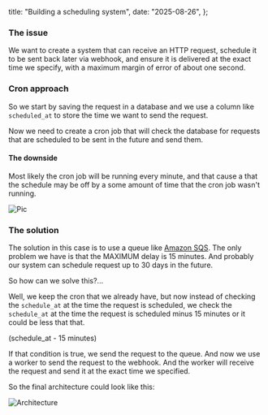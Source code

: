 
  title: "Building a scheduling system",
  date: "2025-08-26",
};

<PathNav title="Building a scheduling system" />

### The issue
We want to create a system that can receive an HTTP request, schedule it to be sent back later via webhook, and ensure it is delivered at the exact time we specify, with a maximum margin of error of about one second.

### Cron approach
So we start by saving the request in a database and we use a column like `scheduled_at` to store the time we want to send the request.

Now we need to create a cron job that will check the database for requests that are scheduled to be sent in the future and send them.

#### The downside
Most likely the cron job will be running every minute, and that cause a that the schedule may be off by a some amount of time that the cron job wasn't running.

![Pic](/scheduling/image.png)

### The solution
The solution in this case is to use a queue like [Amazon SQS](https://aws.amazon.com/sqs/). The only problem we have is that the MAXIMUM delay is 15 minutes. And probably our system can schedule request up to 30 days in the future.

So how can we solve this?...

Well, we keep the cron that we already have, but now instead of checking the `schedule_at` at the time the request is scheduled, we check the `schedule_at` at the time the request is scheduled minus 15 minutes or it could be less that that.

<div className="text-center">
  (schedule_at - 15 minutes)
</div>

If that condition is true, we send the request to the queue. And now we use a worker to send the request to the webhook. And the worker will receive the request and send it at the exact time we specified.

So the final architecture could look like this:

![Architecture](/scheduling/arch.png)

